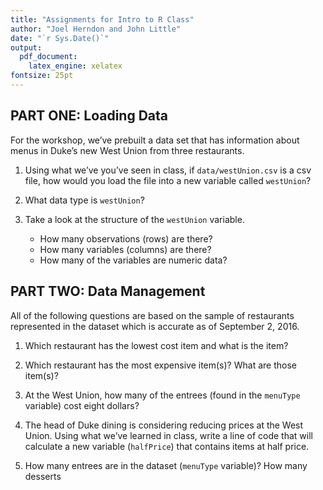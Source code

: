 ```yaml
---
title: "Assignments for Intro to R Class"
author: "Joel Herndon and John Little"
date: "`r Sys.Date()`"
output: 
  pdf_document: 
    latex_engine: xelatex
fontsize: 25pt
---
```


## PART ONE: Loading Data

For the workshop, we've prebuilt a data set that has information about menus in Duke's new West Union from three restaurants.  

1. Using what we've you've seen in class, if `data/westUnion.csv` is a csv file, how would you load the file into a new variable called `westUnion`?

2. What data type is `westUnion`?

3. Take a look at the structure of the `westUnion` variable.
    - How many observations (rows) are there?
    - How many variables (columns) are there?
    - How many of the variables are numeric data?
    


## PART TWO: Data Management

All of the following questions are based on the sample of restaurants represented in the dataset which is accurate as of September 2, 2016.

1. Which restaurant has the lowest cost item and what is the item?

2. Which restaurant has the most expensive item(s)?  What are those item(s)?

3. At the West Union, how many of the entrees (found in the `menuType` variable) cost eight dollars?

4. The head of Duke dining is considering reducing prices at the West Union. Using what we've learned in class, write a line of code that will calculate a new variable (`halfPrice`) that contains items at half price.

5. How many entrees are in the dataset (`menuType` variable)? How many desserts 
    


